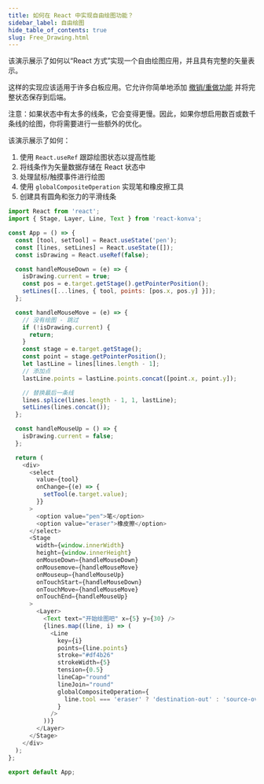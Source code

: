 ```yaml
---
title: 如何在 React 中实现自由绘图功能？
sidebar_label: 自由绘图
hide_table_of_contents: true
slug: Free_Drawing.html
---
```


该演示展示了如何以“React 方式”实现一个自由绘图应用，并且具有完整的矢量表示。

这样的实现应该适用于许多白板应用。它允许你简单地添加 [撤销/重做功能](/docs/react/Undo-Redo.html) 并将完整状态保存到后端。

注意：如果状态中有太多的线条，它会变得更慢。因此，如果你想启用数百或数千条线的绘图，你将需要进行一些额外的优化。

该演示展示了如何：
1. 使用 `React.useRef` 跟踪绘图状态以提高性能
2. 将线条作为矢量数据存储在 React 状态中
3. 处理鼠标/触摸事件进行绘图
4. 使用 `globalCompositeOperation` 实现笔和橡皮擦工具
5. 创建具有圆角和张力的平滑线条

```js live react
import React from 'react';
import { Stage, Layer, Line, Text } from 'react-konva';

const App = () => {
  const [tool, setTool] = React.useState('pen');
  const [lines, setLines] = React.useState([]);
  const isDrawing = React.useRef(false);

  const handleMouseDown = (e) => {
    isDrawing.current = true;
    const pos = e.target.getStage().getPointerPosition();
    setLines([...lines, { tool, points: [pos.x, pos.y] }]);
  };

  const handleMouseMove = (e) => {
    // 没有绘图 - 跳过
    if (!isDrawing.current) {
      return;
    }
    const stage = e.target.getStage();
    const point = stage.getPointerPosition();
    let lastLine = lines[lines.length - 1];
    // 添加点
    lastLine.points = lastLine.points.concat([point.x, point.y]);

    // 替换最后一条线
    lines.splice(lines.length - 1, 1, lastLine);
    setLines(lines.concat());
  };

  const handleMouseUp = () => {
    isDrawing.current = false;
  };

  return (
    <div>
      <select
        value={tool}
        onChange={(e) => {
          setTool(e.target.value);
        }}
      >
        <option value="pen">笔</option>
        <option value="eraser">橡皮擦</option>
      </select>
      <Stage
        width={window.innerWidth}
        height={window.innerHeight}
        onMouseDown={handleMouseDown}
        onMousemove={handleMouseMove}
        onMouseup={handleMouseUp}
        onTouchStart={handleMouseDown}
        onTouchMove={handleMouseMove}
        onTouchEnd={handleMouseUp}
      >
        <Layer>
          <Text text="开始绘图吧" x={5} y={30} />
          {lines.map((line, i) => (
            <Line
              key={i}
              points={line.points}
              stroke="#df4b26"
              strokeWidth={5}
              tension={0.5}
              lineCap="round"
              lineJoin="round"
              globalCompositeOperation={
                line.tool === 'eraser' ? 'destination-out' : 'source-over'
              }
            />
          ))}
        </Layer>
      </Stage>
    </div>
  );
};

export default App;
```